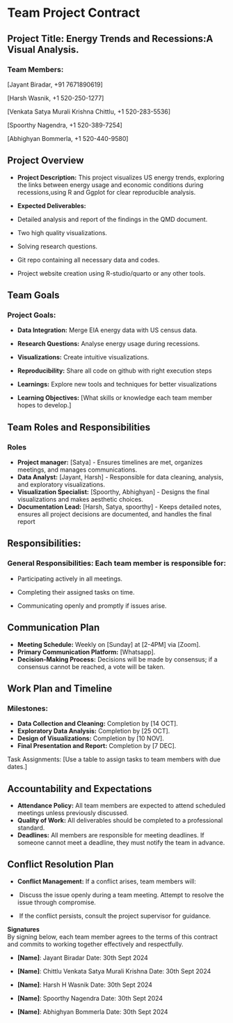 # Team Project Contract

## Project Title: Energy Trends and Recessions:A Visual Analysis.

### Team Members:

\[Jayant Biradar, +91 7671890619\]

\[Harsh Wasnik, +1 520-250-1277\]

\[Venkata Satya Murali Krishna Chittlu, +1 520-283-5536\]

\[Spoorthy Nagendra, +1 520-389-7254\]

\[Abhighyan Bommerla, +1 520-440-9580\]

## Project Overview

-   **Project Description:** This project visualizes US energy trends, exploring the links between energy usage and economic conditions during recessions,using R and Ggplot for clear reproducible analysis.\

-   **Expected Deliverables:**

-   Detailed analysis and report of the findings in the QMD document.

-   Two high quality visualizations.

-   Solving research questions.

-   Git repo containing all necessary data and codes.

-   Project website creation using R-studio/quarto or any other tools.

## Team Goals

### Project Goals:

-   **Data Integration:** Merge EIA energy data with US census data.

-   **Research Questions:** Analyse energy usage during recessions.

-   **Visualizations:** Create intuitive visualizations.

-   **Reproducibility:** Share all code on github with right execution steps

-   **Learnings:** Explore new tools and techniques for better visualizations

-   **Learning Objectives:** \[What skills or knowledge each team member hopes to develop.\]

## Team Roles and Responsibilities

### Roles

-   **Project manager:** \[Satya\] - Ensures timelines are met, organizes meetings, and manages communications.
-   **Data Analyst:** \[Jayant, Harsh\] - Responsible for data cleaning, analysis, and exploratory visualizations.
-   **Visualization Specialist:** \[Spoorthy, Abhighyan\] - Designs the final visualizations and makes aesthetic choices.
-   **Documentation Lead:** \[Harsh, Satya, spoorthy\] - Keeps detailed notes, ensures all project decisions are documented, and handles the final report

## Responsibilities:

### General Responsibilities: Each team member is responsible for:

-   Participating actively in all meetings.

-   Completing their assigned tasks on time.

-   Communicating openly and promptly if issues arise.

## Communication Plan

-   **Meeting Schedule:** Weekly on \[Sunday\] at \[2-4PM\] via \[Zoom\].
-   **Primary Communication Platform:** \[Whatsapp\].
-   **Decision-Making Process:** Decisions will be made by consensus; if a consensus cannot be reached, a vote will be taken.

## Work Plan and Timeline

### Milestones:

-   **Data Collection and Cleaning:** Completion by \[14 OCT\].
-   **Exploratory Data Analysis:** Completion by \[25 OCT\].
-   **Design of Visualizations:** Completion by \[10 NOV\].
-   **Final Presentation and Report:** Completion by \[7 DEC\].

Task Assignments: \[Use a table to assign tasks to team members with due dates.\]

## Accountability and Expectations

-   **Attendance Policy:** All team members are expected to attend scheduled meetings unless previously discussed.
-   **Quality of Work:** All deliverables should be completed to a professional standard.
-   **Deadlines:** All members are responsible for meeting deadlines. If someone cannot meet a deadline, they must notify the team in advance.

## Conflict Resolution Plan

-   **Conflict Management:** If a conflict arises, team members will:

-    Discuss the issue openly during a team meeting. Attempt to resolve the issue through compromise.

-    If the conflict persists, consult the project supervisor for guidance.

**Signatures**\
By signing below, each team member agrees to the terms of this contract and commits to working together effectively and respectfully.


-   **\[Name\]**:                 Jayant Biradar                  Date: 30th Sept 2024
-   **\[Name\]**:        Chittlu Venkata Satya Murali Krishna     Date: 30th Sept 2024

-   **\[Name\]**:                 Harsh H Wasnik                  Date: 30th Sept 2024

-   **\[Name\]**:               Spoorthy Nagendra                 Date: 30th Sept 2024
-   **\[Name\]**:               Abhighyan Bommerla                Date: 30th Sept 2024


